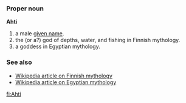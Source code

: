 ===Proper noun===
'''Ahti'''

# a male [[given name]].
# the (or a?) god of depths, water, and fishing in Finnish mythology.
# a goddess in Egyptian mythology.

===See also===
*[[w:Finnish mythology|Wikipedia article on Finnish mythology]]
*[[w:Egyptian mythology|Wikipedia article on Egyptian mythology]]

[[fi:Ahti]]